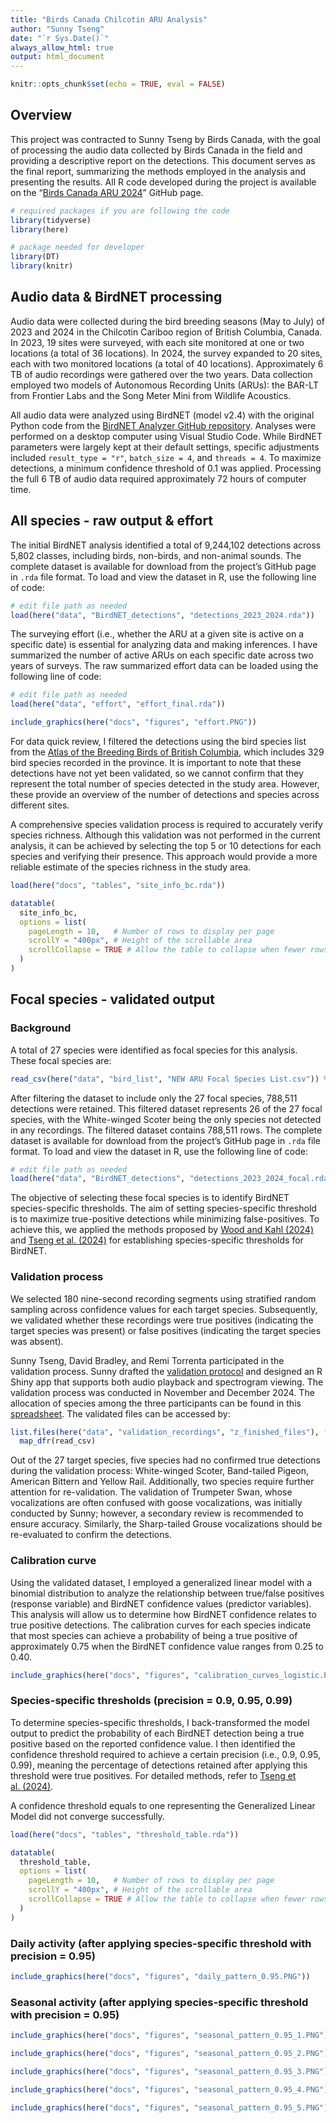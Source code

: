 ```yaml
---
title: "Birds Canada Chilcotin ARU Analysis"
author: "Sunny Tseng"
date: "`r Sys.Date()`"
always_allow_html: true
output: html_document
---
```


```r
knitr::opts_chunk$set(echo = TRUE, eval = FALSE)
```

## **Overview**

This project was contracted to Sunny Tseng by Birds Canada, with the goal of processing the audio data collected by Birds Canada in the field and providing a descriptive report on the detections. This document serves as the final report, summarizing the methods employed in the analysis and presenting the results. All R code developed during the project is available on the "[Birds Canada ARU 2024](https://github.com/SunnyTseng/Birds-Canada-ARU-2024/tree/main)" GitHub page.

```r

# required packages if you are following the code
library(tidyverse)
library(here)
```

```r

# package needed for developer
library(DT)
library(knitr)
```

## **Audio data & BirdNET processing**

Audio data were collected during the bird breeding seasons (May to July) of 2023 and 2024 in the Chilcotin Cariboo region of British Columbia, Canada. In 2023, 19 sites were surveyed, with each site monitored at one or two locations (a total of 36 locations). In 2024, the survey expanded to 20 sites, each with two monitored locations (a total of 40 locations). Approximately 6 TB of audio recordings were gathered over the two years. Data collection employed two models of Autonomous Recording Units (ARUs): the BAR-LT from Frontier Labs and the Song Meter Mini from Wildlife Acoustics.

All audio data were analyzed using BirdNET (model v2.4) with the original Python code from the [BirdNET Analyzer GitHub repository](https://github.com/kahst/BirdNET-Analyzer). Analyses were performed on a desktop computer using Visual Studio Code. While BirdNET parameters were largely kept at their default settings, specific adjustments included `result_type = "r"`, `batch_size = 4`, and `threads = 4`. To maximize detections, a minimum confidence threshold of 0.1 was applied. Processing the full 6 TB of audio data required approximately 72 hours of computer time.

## **All species - raw output & effort**

The initial BirdNET analysis identified a total of 9,244,102 detections across 5,802 classes, including birds, non-birds, and non-animal sounds. The complete dataset is available for download from the project’s GitHub page in `.rda` file format. To load and view the dataset in R, use the following line of code:

```r

# edit file path as needed
load(here("data", "BirdNET_detections", "detections_2023_2024.rda"))
```

The surveying effort (i.e., whether the ARU at a given site is active on a specific date) is essential for analyzing data and making inferences. I have summarized the number of active ARUs on each specific date across two years of surveys. The raw summarized effort data can be loaded using the following line of code:

```r

# edit file path as needed
load(here("data", "effort", "effort_final.rda"))
```

```r

include_graphics(here("docs", "figures", "effort.PNG"))
```

For data quick review, I filtered the detections using the bird species list from the [Atlas of the Breeding Birds of British Columbia](https://www.birdatlas.bc.ca/bcdata/datasummaries.jsp?extent=Prov&summtype=SpList&year=allyrs&byextent1=Prov&byextent2=Sq&region2=1&squarePC=&region1=0&square=&region3=0&lang=en), which includes 329 bird species recorded in the province. It is important to note that these detections have not yet been validated, so we cannot confirm that they represent the total number of species detected in the study area. However, these provide an overview of the number of detections and species across different sites.

A comprehensive species validation process is required to accurately verify species richness. Although this validation was not performed in the current analysis, it can be achieved by selecting the top 5 or 10 detections for each species and verifying their presence. This approach would provide a more reliable estimate of the species richness in the study area.

```r

load(here("docs", "tables", "site_info_bc.rda"))

datatable(
  site_info_bc,
  options = list(
    pageLength = 10,   # Number of rows to display per page
    scrollY = "400px", # Height of the scrollable area
    scrollCollapse = TRUE # Allow the table to collapse when fewer rows are present
  )
)
```

## **Focal species - validated output**

### Background

A total of 27 species were identified as focal species for this analysis. These focal species are:

```r

read_csv(here("data", "bird_list", "NEW ARU Focal Species List.csv")) %>% pull("Species name")
```

After filtering the dataset to include only the 27 focal species, 788,511 detections were retained. This filtered dataset represents 26 of the 27 focal species, with the White-winged Scoter being the only species not detected in any recordings. The filtered dataset contains 788,511 rows. The complete dataset is available for download from the project’s GitHub page in `.rda` file format. To load and view the dataset in R, use the following line of code:

```r

# edit file path as needed
load(here("data", "BirdNET_detections", "detections_2023_2024_focal.rda"))
```

The objective of selecting these focal species is to identify BirdNET species-specific thresholds. The aim of setting species-specific threshold is to maximize true-positive detections while minimizing false-positives. To achieve this, we applied the methods proposed by [Wood and Kahl (2024)](https://link.springer.com/article/10.1007/s10336-024-02144-5) and [Tseng et al. (2024)](https://github.com/SunnyTseng/thesis_aru_BirdNET_evaluation/blob/main/R/Ch1_10_step_by_step_tutorial/species_specific_method_tutorial.md) for establishing species-specific thresholds for BirdNET.

### Validation process

We selected 180 nine-second recording segments using stratified random sampling across confidence values for each target species. Subsequently, we validated whether these recordings were true positives (indicating the target species was present) or false positives (indicating the target species was absent).

Sunny Tseng, David Bradley, and Remi Torrenta participated in the validation process. Sunny drafted the [validation protocol](https://github.com/SunnyTseng/Birds-Canada-ARU-2024/blob/main/docs/project_report_11_19_species_validation_with_ShinyR.md) and designed an R Shiny app that supports both audio playback and spectrogram viewing. The validation process was conducted in November and December 2024. The allocation of species among the three participants can be found in this [spreadsheet](https://docs.google.com/spreadsheets/d/1Ulb9EUYBQRwxg-WvMJjte0vJT6bJMl6n/edit?gid=554288332#gid=554288332). The validated files can be accessed by:

```r

list.files(here("data", "validation_recordings", "z_finished_files"), full.name = TRUE) %>%
  map_dfr(read_csv)
```

Out of the 27 target species, five species had no confirmed true detections during the validation process: White-winged Scoter, Band-tailed Pigeon, American Bittern and Yellow Rail. Additionally, two species require further attention for re-validation. The validation of Trumpeter Swan, whose vocalizations are often confused with goose vocalizations, was initially conducted by Sunny; however, a secondary review is recommended to ensure accuracy. Similarly, the Sharp-tailed Grouse vocalizations should be re-evaluated to confirm the detections.

### Calibration curve

Using the validated dataset, I employed a generalized linear model with a binomial distribution to analyze the relationship between true/false positives (response variable) and BirdNET confidence values (predictor variables). This analysis will allow us to determine how BirdNET confidence relates to true positive detections. The calibration curves for each species indicate that most species can achieve a probability of being a true positive of approximately 0.75 when the BirdNET confidence value ranges from 0.25 to 0.40.

```r

include_graphics(here("docs", "figures", "calibration_curves_logistic.PNG"))

```

### Species-specific thresholds (precision = 0.9, 0.95, 0.99)

To determine species-specific thresholds, I back-transformed the model output to predict the probability of each BirdNET detection being a true positive based on the reported confidence value. I then identified the confidence threshold required to achieve a certain precision (i.e., 0.9, 0.95, 0.99), meaning the percentage of detections retained after applying this threshold were true positives. For detailed methods, refer to [Tseng et al. (2024)](https://github.com/SunnyTseng/thesis_aru_BirdNET_evaluation/blob/main/R/Ch1_10_step_by_step_tutorial/species_specific_method_tutorial.md).

A confidence threshold equals to one representing the Generalized Linear Model did not converge successfully.

```r

load(here("docs", "tables", "threshold_table.rda"))

datatable(
  threshold_table,
  options = list(
    pageLength = 10,   # Number of rows to display per page
    scrollY = "400px", # Height of the scrollable area
    scrollCollapse = TRUE # Allow the table to collapse when fewer rows are present
  )
)
```

### Daily activity (after applying species-specific threshold with precision = 0.95)

```r

include_graphics(here("docs", "figures", "daily_pattern_0.95.PNG"))
```

### Seasonal activity (after applying species-specific threshold with precision = 0.95)

```r

include_graphics(here("docs", "figures", "seasonal_pattern_0.95_1.PNG"))

include_graphics(here("docs", "figures", "seasonal_pattern_0.95_2.PNG"))

include_graphics(here("docs", "figures", "seasonal_pattern_0.95_3.PNG"))

include_graphics(here("docs", "figures", "seasonal_pattern_0.95_4.PNG"))

include_graphics(here("docs", "figures", "seasonal_pattern_0.95_5.PNG"))
```
